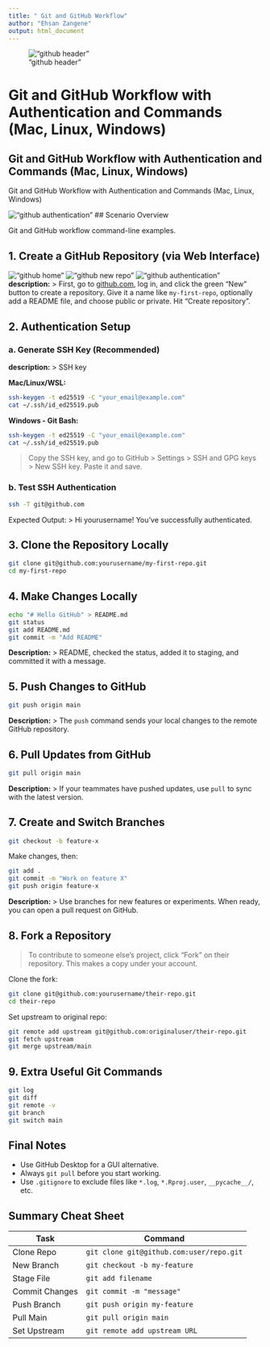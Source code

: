 ```yaml
---
title: " Git and GitHub Workflow"
author: "Ehsan Zangene"
output: html_document
---
```


!["github header"](./img/github.png)

# Git and GitHub Workflow with Authentication and Commands (Mac, Linux, Windows)

## Git and GitHub Workflow with Authentication and Commands (Mac, Linux, Windows)

Git and GitHub Workflow with Authentication and Commands (Mac, Linux, Windows)

!["github authentication"](./img/authentication.jpg)
## Scenario Overview

Git and GitHub workflow command-line examples.

## 1. Create a GitHub Repository (via Web Interface)
!["github home"](./img/overview.jpg)
!["github new repo"](./img/repos.jpg)
!["github authentication"](./img/new_repo.jpg)
**description:**
> First, go to [github.com](https://github.com), log in, and click the green "New" button to create a repository. Give it a name like `my-first-repo`, optionally add a README file, and choose public or private. Hit "Create repository".

## 2. Authentication Setup

### a. Generate SSH Key (Recommended)

**description:**
>  SSH key

**Mac/Linux/WSL:**
```bash
ssh-keygen -t ed25519 -C "your_email@example.com"
cat ~/.ssh/id_ed25519.pub
```

**Windows - Git Bash:**
```bash
ssh-keygen -t ed25519 -C "your_email@example.com"
cat ~/.ssh/id_ed25519.pub
```

> Copy the SSH key, and go to GitHub > Settings > SSH and GPG keys > New SSH key. Paste it and save.

### b. Test SSH Authentication
```bash
ssh -T git@github.com
```
Expected Output:
> Hi yourusername! You've successfully authenticated.

## 3. Clone the Repository Locally

```bash
git clone git@github.com:yourusername/my-first-repo.git
cd my-first-repo
```

## 4. Make Changes Locally

```bash
echo "# Hello GitHub" > README.md
git status
git add README.md
git commit -m "Add README"
```

**Description:**
> README, checked the status, added it to staging, and committed it with a message.

## 5. Push Changes to GitHub

```bash
git push origin main
```

**Description:**
> The `push` command sends your local changes to the remote GitHub repository.

## 6. Pull Updates from GitHub

```bash
git pull origin main
```

**Description:**
> If your teammates have pushed updates, use `pull` to sync with the latest version.

## 7. Create and Switch Branches

```bash
git checkout -b feature-x
```

Make changes, then:
```bash
git add .
git commit -m "Work on feature X"
git push origin feature-x
```

**Description:**
> Use branches for new features or experiments. When ready, you can open a pull request on GitHub.

## 8. Fork a Repository

> To contribute to someone else's project, click "Fork" on their repository. This makes a copy under your account.

Clone the fork:
```bash
git clone git@github.com:yourusername/their-repo.git
cd their-repo
```

Set upstream to original repo:
```bash
git remote add upstream git@github.com:originaluser/their-repo.git
git fetch upstream
git merge upstream/main
```

## 9. Extra Useful Git Commands

```bash
git log
git diff
git remote -v
git branch
git switch main
```

## Final Notes

- Use GitHub Desktop for a GUI alternative.
- Always `git pull` before you start working.
- Use `.gitignore` to exclude files like `*.log`, `*.Rproj.user`, `__pycache__/`, etc.

## Summary Cheat Sheet

| Task           | Command                                |
|----------------|-----------------------------------------|
| Clone Repo     | `git clone git@github.com:user/repo.git` |
| New Branch     | `git checkout -b my-feature`             |
| Stage File     | `git add filename`                      |
| Commit Changes | `git commit -m "message"`              |
| Push Branch    | `git push origin my-feature`           |
| Pull Main      | `git pull origin main`                 |
| Set Upstream   | `git remote add upstream URL`          |
